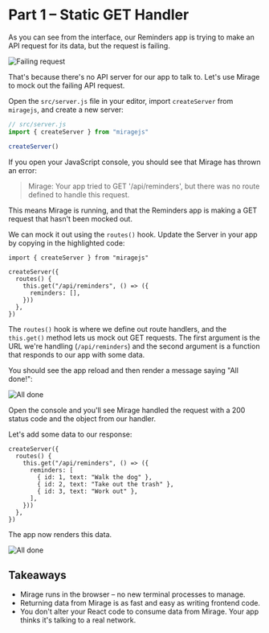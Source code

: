 # Part 1 – Static GET Handler

As you can see from the interface, our Reminders app is trying to make an API request for its data, but the request is failing.

![Failing request](../../assets/images/tutorial/part-1-failing.png)

That's because there's no API server for our app to talk to. Let's use Mirage to mock out the failing API request.

Open the `src/server.js` file in your editor, import `createServer` from `miragejs`, and create a new server:

```js
// src/server.js
import { createServer } from "miragejs"

createServer()
```

If you open your JavaScript console, you should see that Mirage has thrown an error:

> Mirage: Your app tried to GET '/api/reminders', but there was no route defined to handle this request.

This means Mirage is running, and that the Reminders app is making a GET request that hasn't been mocked out.

We can mock it out using the `routes()` hook. Update the Server in your app by copying in the highlighted code:

```js{3-9}
import { createServer } from "miragejs"

createServer({
  routes() {
    this.get("/api/reminders", () => ({
      reminders: [],
    }))
  },
})
```

The `routes()` hook is where we define out route handlers, and the `this.get()` method lets us mock out GET requests. The first argument is the URL we're handling (`/api/reminders`) and the second argument is a function that responds to our app with some data.

You should see the app reload and then render a message saying "All done!":

![All done](../../assets/images/tutorial/part-1-all-done.png)

Open the console and you'll see Mirage handled the request with a 200 status code and the object from our handler.

Let's add some data to our response:

```js{4-8}
createServer({
  routes() {
    this.get("/api/reminders", () => ({
      reminders: [
        { id: 1, text: "Walk the dog" },
        { id: 2, text: "Take out the trash" },
        { id: 3, text: "Work out" },
      ],
    }))
  },
})
```

The app now renders this data.

![All done](../../assets/images/tutorial/part-1-reminders.png)

## Takeaways

- Mirage runs in the browser – no new terminal processes to manage.
- Returning data from Mirage is as fast and easy as writing frontend code.
- You don't alter your React code to consume data from Mirage. Your app thinks it's talking to a real network.
